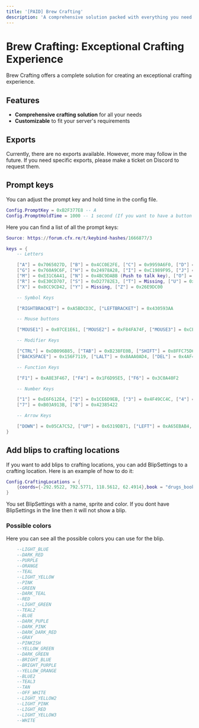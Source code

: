 ```yaml
---
title: '[PAID] Brew Crafting'
description: 'A comprehensive solution packed with everything you need to create an exceptional crafting experience.'
---
```


# Brew Crafting: Exceptional Crafting Experience

Brew Crafting offers a complete solution for creating an exceptional crafting experience.

## Features

- **Comprehensive crafting solution** for all your needs
- **Customizable** to fit your server's requirements

## Exports

Currently, there are no exports available. However, more may follow in the future. If you need specific exports, please make a ticket on Discord to request them.

## Prompt keys

You can adjust the prompt key and hold time in the config file.

```lua
Config.PromptKey = 0xB2F377E8 -- A
Config.PromptHoldTime = 1000 -- 1 second (If you want to have a button and not a hold event, set this to 0)
```

Here you can find a list of all the prompt keys:

```lua
Source: https://forum.cfx.re/t/keybind-hashes/1666877/3

keys = {
    -- Letters

    ["A"] = 0x7065027D, ["B"] = 0x4CC0E2FE, ["C"] = 0x9959A6F0, ["D"] = 0xB4E465B4, ["E"] = 0xCEFD9220, ["F"] = 0xB2F377E8,
    ["G"] = 0x760A9C6F, ["H"] = 0x24978A28, ["I"] = 0xC1989F95, ["J"] = 0xF3830D8E, ["K"] = Missing, ["L"] = 0x80F28E95,
    ["M"] = 0xE31C6A41, ["N"] = 0x4BC9DABB (Push to talk key), ["O"] = 0xF1301666, ["P"] = 0xD82E0BD2, ["Q"] = 0xDE794E3E,
    ["R"] = 0xE30CD707, ["S"] = 0xD27782E3, ["T"] = Missing, ["U"] = 0xD8F73058, ["V"] = 0x7F8D09B8, ["W"] = 0x8FD015D8,
    ["X"] = 0x8CC9CD42, ["Y"] = Missing, ["Z"] = 0x26E9DC00

    -- Symbol Keys

    ["RIGHTBRACKET"] = 0xA5BDCD3C, ["LEFTBRACKET"] = 0x430593AA

    -- Mouse buttons

    ["MOUSE1"] = 0x07CE1E61, ["MOUSE2"] = 0xF84FA74F, ["MOUSE3"] = 0xCEE12B50, ["MWUP"] = 0x3076E97C

    -- Modifier Keys

    ["CTRL"] = 0xDB096B85, ["TAB"] = 0xB238FE0B, ["SHIFT"] = 0x8FFC75D6, ["SPACEBAR"] = 0xD9D0E1C0, ["ENTER"] = 0xC7B5340A,
    ["BACKSPACE"] = 0x156F7119, ["LALT"] = 0x8AAA0AD4, ["DEL"] = 0x4AF4D473, ["PGUP"] = 0x446258B6, ["PGDN"] = 0x3C3DD371,

    -- Function Keys

    ["F1"] = 0xA8E3F467, ["F4"] = 0x1F6D95E5, ["F6"] = 0x3C0A40F2

    -- Number Keys

    ["1"] = 0xE6F612E4, ["2"] = 0x1CE6D9EB, ["3"] = 0x4F49CC4C, ["4"] = 0x8F9F9E58, ["5"] = 0xAB62E997, ["6"] = 0xA1FDE2A6,
    ["7"] = 0xB03A913B, ["8"] = 0x42385422

    -- Arrow Keys

    ["DOWN"] = 0x05CA7C52, ["UP"] = 0x6319DB71, ["LEFT"] = 0xA65EBAB4, ["RIGHT"] = 0xDEB34313,
}
```

## Add blips to crafting locations

If you want to add blips to crafting locations, you can add BlipSettings to a crafting location.
Here is an example of how to do it:

```lua
Config.CraftingLocations = {
	{coords={-292.9522, 792.5771, 118.5612, 62.4914},book = "drugs_book",label ="Example Book for as Prompt", jobs= false, BlipSettings = {name = "Example Book", sprite = "blip_ambient_tithing", color = "PINKISH"} }, 
}
```

You set BlipSettings with a name, sprite and color. If you dont have BlipSettings in the line then it will not show a blip.

### Possible colors

Here you can see all the possible colors you can use for the blip.

```lua
    --LIGHT_BLUE 
    --DARK_RED     
    --PURPLE       
    --ORANGE       
    --TEAL         
    --LIGHT_YELLOW 
    --PINK         
    --GREEN        
    --DARK_TEAL    
    --RED          
    --LIGHT_GREEN  
    --TEAL2        
    --BLUE         
    --DARK_PUPLE   
    --DARK_PINK    
    --DARK_DARK_RED
    --GRAY         
    --PINKISH      
    --YELLOW_GREEN 
    --DARK_GREEN    
    --BRIGHT_BLUE   
    --BRIGHT_PURPLE 
    --YELLOW_ORANGE 
    --BLUE2         
    --TEAL3         
    --TAN           
    --OFF_WHITE     
    --LIGHT_YELLOW2 
    --LIGHT_PINK    
    --LIGHT_RED     
    --LIGHT_YELLOW3 
    --WHITE         
```
